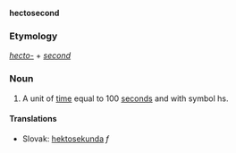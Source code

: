 '''hectosecond'''

===Etymology===

''[[hecto-]]'' + ''[[second]]''

===Noun===

#A unit of [[time]] equal to 100 [[second]]s and with symbol hs.

==== Translations ====
*Slovak: [[hektosekunda]] ''f''